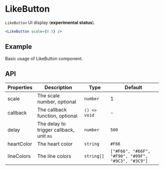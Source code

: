 # LikeButton

`LikeButton` UI display (**experimental status**).

```jsx
<LikeButton scale={0.5} />
```

## Example

Basic usage of LikeButton component.

<Demo src="./demo/Example.tsx" />

## API

Properties | Description | Type | Default
-----------|------------|------|--------
| scale | The scale number, optional | `number` | 1 |
| callback | The callback function, optional | `() => void` | - |
| delay | The delay to trigger callback, unit `ms` | `number` | `500` |
| heartColor | The heart color | `string` | `#F66` |
| lineColors | The line colors | `string[]` | `["#F66", "#66F", "#F90", "#09F", "#9C3", "#3C9"]` |

